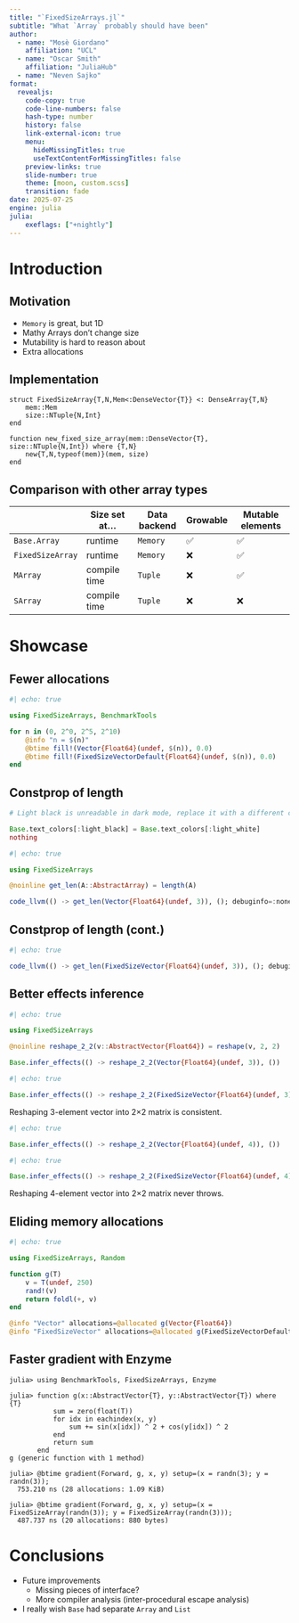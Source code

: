 ```yaml
---
title: "`FixedSizeArrays.jl`"
subtitle: "What `Array` probably should have been"
author:
  - name: "Mosè Giordano"
    affiliation: "UCL"
  - name: "Oscar Smith"
    affiliation: "JuliaHub"
  - name: "Neven Sajko"
format:
  revealjs:
    code-copy: true
    code-line-numbers: false
    hash-type: number
    history: false
    link-external-icon: true
    menu:
      hideMissingTitles: true
      useTextContentForMissingTitles: false
    preview-links: true
    slide-number: true
    theme: [moon, custom.scss]
    transition: fade
date: 2025-07-25
engine: julia
julia:
    exeflags: ["+nightly"]
---
```


# Introduction

## Motivation

* `Memory` is great, but 1D
* Mathy Arrays don't change size
* Mutability is hard to reason about
* Extra allocations

## Implementation

```.julia
struct FixedSizeArray{T,N,Mem<:DenseVector{T}} <: DenseArray{T,N}
    mem::Mem
    size::NTuple{N,Int}
end

function new_fixed_size_array(mem::DenseVector{T}, size::NTuple{N,Int}) where {T,N}
    new{T,N,typeof(mem)}(mem, size)
end
```

## Comparison with other array types

|                  | Size set at... | Data backend | Growable | Mutable elements |
|------------------|----------------|--------------|----------|------------------|
| `Base.Array`     | runtime        | `Memory`     | ✅       | ✅               |
| `FixedSizeArray` | runtime        | `Memory`     | ❌       | ✅               |
| `MArray`         | compile time   | `Tuple`      | ❌       | ✅               |
| `SArray`         | compile time   | `Tuple`      | ❌       | ❌               |

# Showcase

## Fewer allocations

```julia
#| echo: true

using FixedSizeArrays, BenchmarkTools

for n in (0, 2^0, 2^5, 2^10)
    @info "n = $(n)"
    @btime fill!(Vector{Float64}(undef, $(n)), 0.0)
    @btime fill!(FixedSizeVectorDefault{Float64}(undef, $(n)), 0.0)
end
```

## Constprop of length{.scrollable}

```julia
# Light black is unreadable in dark mode, replace it with a different colour.

Base.text_colors[:light_black] = Base.text_colors[:light_white]
nothing
```

```julia
#| echo: true

using FixedSizeArrays

@noinline get_len(A::AbstractArray) = length(A)

code_llvm(() -> get_len(Vector{Float64}(undef, 3)), (); debuginfo=:none)
```

## Constprop of length (cont.)

```julia
#| echo: true

code_llvm(() -> get_len(FixedSizeVector{Float64}(undef, 3)), (); debuginfo=:none)
```

## Better effects inference

```julia
#| echo: true

using FixedSizeArrays

@noinline reshape_2_2(v::AbstractVector{Float64}) = reshape(v, 2, 2)

Base.infer_effects(() -> reshape_2_2(Vector{Float64}(undef, 3)), ())
```
```julia
#| echo: true

Base.infer_effects(() -> reshape_2_2(FixedSizeVector{Float64}(undef, 3)), ())
```

Reshaping 3-element vector into 2×2 matrix is consistent.

```julia
#| echo: true

Base.infer_effects(() -> reshape_2_2(Vector{Float64}(undef, 4)), ())
```
```julia
#| echo: true

Base.infer_effects(() -> reshape_2_2(FixedSizeVector{Float64}(undef, 4)), ())
```

Reshaping 4-element vector into 2×2 matrix never throws.

## Eliding memory allocations

```julia
#| echo: true

using FixedSizeArrays, Random

function g(T)
    v = T(undef, 250)
    rand!(v)
    return foldl(+, v)
end

@info "Vector" allocations=@allocated g(Vector{Float64})
@info "FixedSizeVector" allocations=@allocated g(FixedSizeVectorDefault{Float64})
```

## Faster gradient with Enzyme

<!-- This requires Julia v1.11, can't be done on nightly because Enzyme is -->
<!-- broken, so we have to use a non-executable block of code. -->

```.julia
julia> using BenchmarkTools, FixedSizeArrays, Enzyme

julia> function g(x::AbstractVector{T}, y::AbstractVector{T}) where {T}
           sum = zero(float(T))
           for idx in eachindex(x, y)
               sum += sin(x[idx]) ^ 2 + cos(y[idx]) ^ 2
           end
           return sum
       end
g (generic function with 1 method)

julia> @btime gradient(Forward, g, x, y) setup=(x = randn(3); y = randn(3));
  753.210 ns (28 allocations: 1.09 KiB)

julia> @btime gradient(Forward, g, x, y) setup=(x = FixedSizeArray(randn(3)); y = FixedSizeArray(randn(3)));
  487.737 ns (20 allocations: 880 bytes)
```

# Conclusions

* Future improvements
    * Missing pieces of interface?
    * More compiler analysis (inter-procedural escape analysis)
* I really wish `Base` had separate `Array` and `List`

<!-- Local Variables: -->
<!-- mode: markdown -->
<!-- auto-fill-function: nil -->
<!-- End: -->

